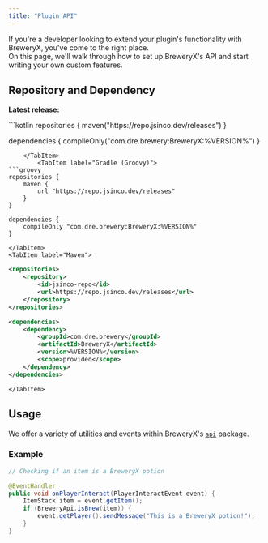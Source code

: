```yaml
---
title: "Plugin API"
---
```



If you're a developer looking to extend your plugin's functionality with BreweryX, you've come to the right place.  
On this page, we'll walk through how to set up BreweryX's API and start writing your own custom features.

## Repository and Dependency

**Latest release: <code><LatestBreweryxVersion client:only /></code>**

<Tabs syncKey="build-tool">
    <TabItem label="Gradle (KTS)">
```kotlin
repositories {
    maven("https://repo.jsinco.dev/releases")
}

dependencies {
    compileOnly("com.dre.brewery:BreweryX:%VERSION%")
}
```
    </TabItem>
        <TabItem label="Gradle (Groovy)">
```groovy
repositories {
    maven {
        url "https://repo.jsinco.dev/releases"
    }
}

dependencies {
    compileOnly "com.dre.brewery:BreweryX:%VERSION%"
}
```
    </TabItem>
    <TabItem label="Maven">
```xml
<repositories>
    <repository>
        <id>jsinco-repo</id>
        <url>https://repo.jsinco.dev/releases</url>
    </repository>
</repositories>

<dependencies>
    <dependency>
        <groupId>com.dre.brewery</groupId>
        <artifactId>BreweryX</artifactId>
        <version>%VERSION%</version>
        <scope>provided</scope>
    </dependency>
</dependencies>
```
    </TabItem>
</Tabs>

## Usage

We offer a variety of utilities and events within BreweryX's [`api`](https://github.com/BreweryTeam/BreweryX/tree/master/src/main/java/com/dre/brewery/api) package.

### Example

```java title="PlayerListener.java" frame="code"
// Checking if an item is a BreweryX potion

@EventHandler
public void onPlayerInteract(PlayerInteractEvent event) {
    ItemStack item = event.getItem();
    if (BreweryApi.isBrew(item)) {
        event.getPlayer().sendMessage("This is a BreweryX potion!");
    }
}
```
